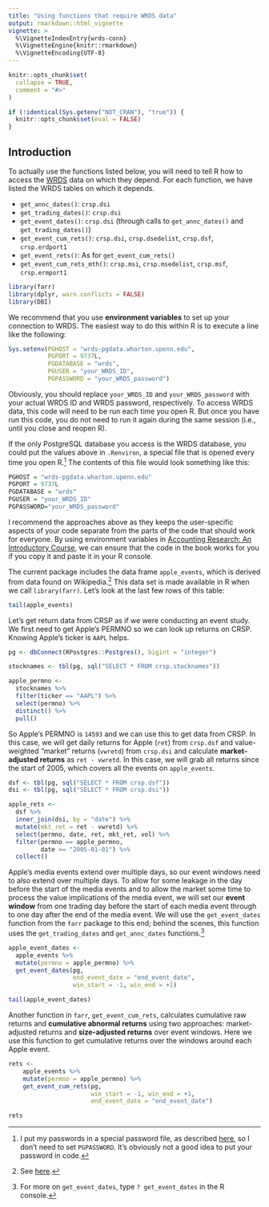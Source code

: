 ```yaml
---
title: "Using functions that require WRDS data"
output: rmarkdown::html_vignette
vignette: >
  %\VignetteIndexEntry{wrds-conn}
  %\VignetteEngine{knitr::rmarkdown}
  %\VignetteEncoding{UTF-8}
---
```


```r
knitr::opts_chunk$set(
  collapse = TRUE,
  comment = "#>"
)

if (!identical(Sys.getenv("NOT_CRAN"), "true")) {
  knitr::opts_chunk$set(eval = FALSE)
}
```

## Introduction

To actually use the functions listed below, you will need to tell R how to access the [WRDS](https://wrds-www.wharton.upenn.edu/pages/about/3-ways-use-wrds/) data on which they depend.
For each function, we have listed the WRDS tables on which it depends.

 - `get_annc_dates()`: `crsp.dsi`
 - `get_trading_dates()`: `crsp.dsi`
 - `get_event_dates()`: `crsp.dsi` (through calls to `get_annc_dates()` and `get_trading_dates()`)
 - `get_event_cum_rets()`: `crsp.dsi`, `crsp.dsedelist`, `crsp.dsf`, `crsp.erdport1`
 - `get_event_rets()`: As for `get_event_cum_rets()`
 - `get_event_cum_rets_mth()`: `crsp.msi`, `crsp.msedelist`, `crsp.msf`, `crsp.ermport1`

```r
library(farr)
library(dplyr, warn.conflicts = FALSE)
library(DBI)
```

We recommend that you use **environment variables** to set up your connection to WRDS.
The easiest way to do this within R is to execute a line like the following:

```r
Sys.setenv(PGHOST = "wrds-pgdata.wharton.upenn.edu",
           PGPORT = 9737L,
           PGDATABASE = "wrds",
           PGUSER = "your_WRDS_ID", 
           PGPASSWORD = "your_WRDS_password")
```

Obviously, you should replace `your_WRDS_ID` and `your_WRDS_password` with your actual WRDS ID and WRDS password, respectively.
To access WRDS data, this code will need to be run each time you open R.
But once you have run this code, you do not need to run it again during the same session (i.e., until you close and reopen R).

If the only PostgreSQL database you access is the WRDS database, you could put the values above in `.Renviron`, a special file that is opened every time you open R.^[I put my passwords in a special password file, as described [here](https://www.postgresql.org/docs/current/libpq-pgpass.html), so I don't need to set `PGPASSWORD`.
It's obviously not a good idea to put your password in code.]
The contents of this file would look something like this:

```r
PGHOST = "wrds-pgdata.wharton.upenn.edu"
PGPORT = 9737L
PGDATABASE = "wrds"
PGUSER = "your_WRDS_ID"
PGPASSWORD="your_WRDS_password"
```

I recommend the approaches above as they keeps the user-specific aspects of your code separate from the parts of the code that should work for everyone.
By using environment variables in [Accounting Research: An Introductory Course](https://iangow.github.io/far_book/introduction.html), we can ensure that the code in the book works for you if you copy it and paste it in your R console.

The current package includes the data frame `apple_events`, which is derived from data found on Wikipedia.^[See [here](https://en.wikipedia.org/wiki/List_of_Apple_Inc._media_events).]
This data set is made available in R when we call `library(farr)`.
Let's look at the last few rows of this table:

```r
tail(apple_events)
```

Let's get return data from CRSP as if we were conducting an event study.
We first need to get Apple's PERMNO so we can look up returns on CRSP.
Knowing Apple's ticker is `AAPL` helps.

```r
pg <- dbConnect(RPostgres::Postgres(), bigint = "integer")

stocknames <- tbl(pg, sql("SELECT * FROM crsp.stocknames"))

apple_permno <-
  stocknames %>%
  filter(ticker == "AAPL") %>%
  select(permno) %>%
  distinct() %>%
  pull()
```
  
So Apple's PERMNO is `14593` and we can use this to get data from CRSP.
In this case, we will get daily returns for Apple (`ret`) from `crsp.dsf` and value-weighted "market" returns (`vwretd`) from `crsp.dsi` and calculate **market-adjusted returns** as `ret - vwretd`.
In this case, we will grab all returns since the start of 2005, which covers all the events on `apple_events`.

```r
dsf <- tbl(pg, sql("SELECT * FROM crsp.dsf"))
dsi <- tbl(pg, sql("SELECT * FROM crsp.dsi"))

apple_rets <-
  dsf %>%
  inner_join(dsi, by = "date") %>%
  mutate(mkt_ret = ret - vwretd) %>%
  select(permno, date, ret, mkt_ret, vol) %>%
  filter(permno == apple_permno,
         date >= "2005-01-01") %>%
  collect()
```

Apple's media events extend over multiple days, so our event windows need to also extend over multiple days.
To allow for some leakage in the day before the start of the media events and to allow the market some time to process the value implications of the media event, we will set our **event window** from one trading day before the start of each media event through to one day after the end of the media event.
We will use the `get_event_dates` function from the `farr` package to this end; behind the scenes, this function uses the `get_trading_dates` and `get_annc_dates` functions.^[For more on `get_event_dates`, type `? get_event_dates` in the R console.]

```r
apple_event_dates <-
  apple_events %>%
  mutate(permno = apple_permno) %>%
  get_event_dates(pg, 
                  end_event_date = "end_event_date",
                  win_start = -1, win_end = +1) 

tail(apple_event_dates)
```

Another function in `farr`, `get_event_cum_rets`, calculates cumulative raw returns and **cumulative abnormal returns** using two approaches: market-adjusted returns and **size-adjusted returns** over event windows.
Here we use this function to get cumulative returns over the windows around each Apple event.

```r
rets <-
    apple_events %>%
    mutate(permno = apple_permno) %>% 
    get_event_cum_rets(pg,
                       win_start = -1, win_end = +1,
                       end_event_date = "end_event_date")

rets
```
